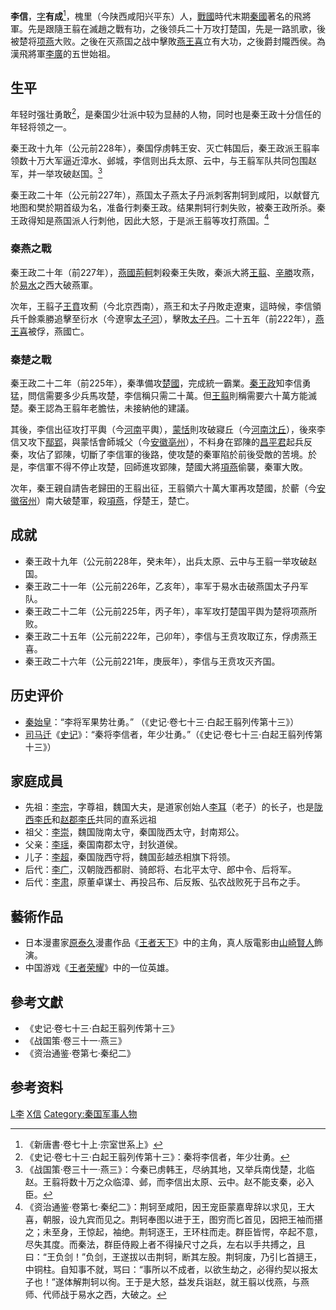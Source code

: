 {{otheruses}}
{{Infobox 先秦人物
|名称=李信
|图像=
|图说=
|别称=
|姓=
|氏=李
|名=信
|字=有成
|别名=
|别字=
|谥号=
|时代=[[戰國時期|戰國時期]]
|国家=[[秦國|秦國]]
|身份=
|官位=
|爵位=
|出生日期=
|出生地点=
|逝世日期=
|逝世地点=
|在位=
|父=
|母=
|正妻=
|妾=
|夫=
|子女=
|太子=
|都城=
|居所=
|墓葬=
|著作=
}}
'''李信'''{{BD|？||？|catIdx=L李}}，[[表字|字]]'''有成'''<ref>《新唐書·卷七十上·宗室世系上》</ref>，槐里（今陕西咸阳兴平东）人，[[戰國_(中國)|戰國]]時代末期[[秦國|秦國]]著名的飛將軍。先是跟隨王翦在滅趙之戰有功，之後领兵二十万攻打楚国，先是一路凯歌，後被楚将[[项燕|项燕]]大败。之後在灭燕国之战中擊敗[[燕王喜|燕王喜]]立有大功，之後爵封隴西侯。為漢飛將軍[[李廣|李廣]]的五世始祖。

== 生平 ==
年轻时强壮勇敢<ref>《史记·卷七十三·白起王翦列传第十三》：秦将李信者，年少壮勇。</ref>，是秦国少壮派中较为显赫的人物，同时也是秦王政十分信任的年轻将领之一。

秦王政十九年（公元前228年），秦国俘虏韩王安、灭亡韩国后，秦王政派王翦率领数十万大军逼近漳水、邺城，李信则出兵太原、云中，与王翦军队共同包围赵军，并一举攻破赵国。<ref>《战国策·卷三十一·燕三》：今秦已虏韩王，尽纳其地，又举兵南伐楚，北临赵。王翦将数十万之众临漳、邺，而李信出太原、云中。赵不能支秦，必入臣。</ref>

秦王政二十年（公元前227年），燕国太子燕太子丹派刺客荆轲到咸阳，以献督亢地图和樊於期首级为名，准备行刺秦王政。结果荆轲行刺失败，被秦王政所杀。秦王政得知是燕国派人行刺他，因此大怒，于是派王翦等攻打燕国。<ref>《资治通鉴·卷第七·秦纪二》：荆轲至咸阳，因王宠臣蒙嘉卑辞以求见，王大喜，朝服，设九宾而见之。荆轲奉图以进于王，图穷而匕首见，因把王袖而揕之；未至身，王惊起，袖绝。荆轲逐王，王环柱而走。群臣皆愕，卒起不意，尽失其度。而秦法，群臣侍殿上者不得操尺寸之兵，左右以手共搏之，且曰：“王负剑！”负剑，王遂拔以击荆轲，断其左股。荆轲废，乃引匕首擿王，中铜柱。自知事不就，骂曰：“事所以不成者，以欲生劫之，必得约契以报太子也！”遂体解荆轲以徇。王于是大怒，益发兵诣赵，就王翦以伐燕，与燕师、代师战于易水之西，大破之。</ref>

=== 秦燕之戰 ===
秦王政二十年（前227年），[[燕國|燕國]][[荊軻|荊軻]]刺殺秦王失敗，秦派大將[[王翦|王翦]]、[[辛勝|辛勝]]攻燕，於[[易水|易水]]之西大破燕軍。

次年，王翦子[[王賁|王賁]]攻薊（今北京西南），燕王和太子丹敗走遼東，這時候，李信領兵千餘乘勝追擊至衍水（今遼寧[[太子河|太子河]]），擊敗[[太子丹|太子丹]]。二十五年（前222年），[[燕王喜|燕王喜]]被俘，燕國亡。

=== 秦楚之戰 ===
秦王政二十二年（前225年），秦準備攻[[楚國|楚國]]，完成統一霸業。[[秦王政|秦王政]]知李信勇猛，問信需要多少兵馬攻楚，李信稱只需二十萬。但[[王翦|王翦]]則稱需要六十萬方能滅楚。秦王認為王翦年老膽怯，未接納他的建議。

其後，李信出征攻打平輿（今[[河南|河南]]平輿），[[蒙恬|蒙恬]]則攻破寢丘（今[[河南|河南]][[沈丘|沈丘]]），後來李信又攻下[[鄢郢|鄢郢]]，與蒙恬會師城父（今[[安徽|安徽]][[亳州|亳州]]），不料身在郢陳的[[昌平君|昌平君]]起兵反秦，攻佔了郢陳，切斷了李信軍的後路，使攻楚的秦軍陷於前後受敵的苦境。於是，李信軍不得不停止攻楚，回師進攻郢陳，楚國大將[[項燕|項燕]]偷襲，秦軍大敗。

次年，秦王親自請告老歸田的王翦出征，王翦領六十萬大軍再攻楚國，於蘄（今[[安徽|安徽]][[宿州|宿州]]）南大破楚軍，殺[[項燕|項燕]]，俘楚王，楚亡。

== 成就 ==
*秦王政十九年（公元前228年，癸未年），出兵太原、云中与王翦一举攻破赵国。
*秦王政二十一年（公元前226年，乙亥年），率军于易水击破燕国太子丹军队。
*秦王政二十二年（公元前225年，丙子年），率军攻打楚国平舆为楚将项燕所败。
*秦王政二十五年（公元前222年，己卯年），李信与王贲攻取辽东，俘虏燕王喜。
*秦王政二十六年（公元前221年，庚辰年），李信与王贲攻灭齐国。

== 历史评价 ==
* [[秦始皇|秦始皇]]：“李将军果势壮勇。” （《史记·卷七十三·白起王翦列传第十三》）
* [[司马迁|司马迁]]《[[史记|史记]]》：“秦将李信者，年少壮勇。”（《史记·卷七十三·白起王翦列传第十三》）

== 家庭成員 ==
*先祖：[[李宗|李宗]]，字尊祖，魏国大夫，是道家创始人[[李耳|李耳]]（老子）的长子，也是[[陇西李氏|陇西李氏]]和[[赵郡李氏|赵郡李氏]]共同的直系远祖
*祖父：[[李崇_(秦朝)|李崇]]，魏国陇南太守，秦国陇西太守，封南郑公。
*父亲：[[李瑶_(秦朝)|李瑶]]，秦国南郡太守，封狄道侯。
*儿子：[[李超_(汉朝)|李超]]，秦国陇西守将，魏国彭越丞相旗下将领。
*后代：[[李广|李广]]，汉朝陇西都尉、骑郎将、右北平太守、郎中令、后将军。
*后代：[[李肃|李肃]]，原董卓谋士、再投吕布、后反叛、弘农战败死于吕布之手。

==藝術作品==
* 日本漫畫家[[原泰久|原泰久]]漫畫作品《[[王者天下|王者天下]]》中的主角，真人版電影由[[山崎賢人|山崎賢人]]飾演。
*中国游戏《[[王者荣耀|王者荣耀]]》中的一位英雄。

==參考文獻==
*《史记·卷七十三·白起王翦列传第十三》
*《战国策·卷三十一·燕三》
*《资治通鉴·卷第七·秦纪二》

==参考资料==
{{Reflist}}

{{秦灭六国之战}}
[[Category:春秋戰國軍事人物|L李]]
[[Category:李姓|X信]]
[[Category:秦国军事人物|Category:秦国军事人物]]